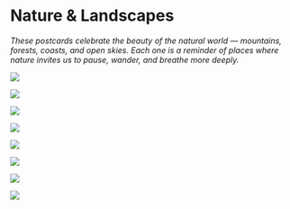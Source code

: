 # Nature & Landscapes

*These postcards celebrate the beauty of the natural world — mountains, forests, coasts, and open skies. Each one is a reminder of places where nature invites us to pause, wander, and breathe more deeply.*

:::{layout-ncol="2"}
![](alaska-mt-mckinely-front.webp){fig-alt="postcard front" group="alaska-mtmckinely"}

![](alaska-mt-mckinely-back-address-crop.webp){fig-alt="Back of the postcard with a message from the sender as mentioned in the figure caption" group="alaska-mtmckinely"}
:::

:::{layout-ncol="2"}
![](arizona-front.webp){fig-alt="postcard front" group="arizona-wupakti"}

![](arizona-back-address-crop.webp){fig-alt="Back of the postcard with a message from the sender as mentioned in the figure caption" group="arizona-wupakti"}
:::

:::{layout-ncol="2"}
![](colorado-front.webp){fig-alt="postcard front" group="colorado-indianpeaks"}

![](colorado-back-address-crop.webp){fig-alt="Back of the postcard with a message from the sender as mentioned in the figure caption" group="colorado-indianpeaks"}
:::

:::{layout-ncol="2"}
![](idaho-front.webp){fig-alt="postcard front" group="idaho-rafting"}

![](idaho-back-address-crop.webp){fig-alt="Back of the postcard with a message from the sender as mentioned in the figure caption" group="idaho-rafting"}
:::
